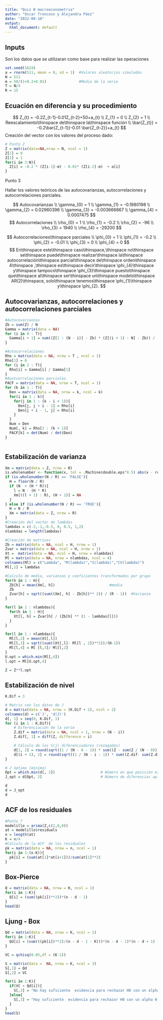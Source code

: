 ---
title: "Quiz B macroeconometria"
author: "Oscar Troncoso y Alejandra Páez"
date: "2022-09-10"
output:
  html_document: default
---

## Inputs 
Son los datos que se utilizaran como base para realizar las operaciones 
```{r}
set.seed(1624)
a = rnorm(511, mean = 0, sd = 1)  #Valores aleatorios simulados
N = 511
m = 50/(1+0.2+0.01)               #Media de la serie 
T = N/4
R = 15
```


## Ecuación en diferencia y su procedimiento

$$
Z_{t} = -0.2Z_{t-1}-0.01Z_{t-2}+50+a_{t} 
\\
Z_{1} = 0
\\
Z_{2} = 1
\\
Reescalamiento\thinspace de\thinspace la\thinspace función
\\
\bar{Z_{t}} = -0.2\bar{Z_{t-1}}-0.01 \bar{Z_{t-2}}+a_{t}
$$
Creación del vector con los valores del proceso dado:

```{r}
# Punto 2
Z = matrix(data=NA,nrow = N, ncol = 1)
Z[1] = 0
Z[2] = 1 
for(i in 3:N){
  Z[i] = -0.2 * (Z[i-1]-m) - 0.01* (Z[i-2]-m)  + a[i]
}
```

Punto 3

Hallar los valores teóricos de las autocovarianzas, autocorrelaciones y autocorrelaciones parciales.
$$
$$

$$
Autocovarianzas 
\\
\gamma_{0} = 1
\\
\gamma_{1} = -0.1980198
\\
\gamma_{2} = 0.02960396
\\
\gamma_{3} = -0.003666667
\\
\gamma_{4} = 0.0007475
$$
$$
Autocorrelaciones
\\
\rho_{0} = 1
\\
\rho_{1} = -0.2
\\
\rho_{2} = -96
\\
\rho_{3} = 1940
\\
\rho_{4} = -29200
$$


$$
Autocorrelaciones\thinspace parciales
\\
\phi_{0} = 1
\\
\phi_{1} = -0.2
\\
\phi_{2} = -0.01
\\
\phi_{3} = 0
\\ 
\phi_{4} = 0
$$
$$
En\thinspace este\thinspace caso\thinspace,\thinspace no\thinspace se\thinspace puede\thinspace realizar\thinspace la\thinspace autocorrelación\thinspace parcial\thinspace de\thinspace orden\thinspace 4\thinspace ,\thinspace es\thinspace decir\thinspace \phi_{4}\thinspace y\thinspace tampoco\thinspace \phi_{3}\thinspace puesto\thinspace que\thinspace al\thinspace ser\thinspace un\thinspace modelo\thinspace AR(2)\thinspace, solo\thinspace tenemos\thinspace \phi_{1}\thinspace y\thinspace \phi_{2}.
$$
$$
$$

## Autocovarianzas, autocorrelaciones y autocorrelaciones parciales 

```{r}
#Autocovarianzas
Zb = sum(Z) / N
Gamma = matrix(data = NA)                               
for (i in 0 : T){
  Gamma[i + 1] = sum((Z[1 : (N - i)] - Zb) * (Z[(i + 1) : N] - Zb)) / (N - 1)
}

#Autocorrelaciones
Rho = matrix(data = NA, nrow = T , ncol = 1)  
Rho[1] = 0
for (i in 2 : T){
  Rho[i] = Gamma[i] / Gamma[1]
}
#Auotcorrelaciones parciales 
PACF = matrix(data = NA, nrow = T, ncol = 1)                    
for (k in 1 : T){
  Den = matrix(data = NA, nrow = k, ncol = k)
  for(i in 1 : k){
    for(j in 1 : (k - i + 1)){
      Den[j, j + i - 1] = Rho[i]
      Den[j + i - 1, j] = Rho[i]
    }
  }
  Num = Den
  Num[, k] = Rho[2 : (k + 1)]
  PACF[k] = det(Num) / det(Den)
}



```


## Estabilización de varianza 

```{r}
Xm = matrix(data = Z, nrow = R)
is.wholenumber <- function(x, tol = .Machine$double.eps^0.5) abs(x - round(x)) < tol
if (is.wholenumber(N / R) == 'FALSE'){
  H = floor(N / R)
  if (N  > (H * R)){
    l = N - (H * R)
    Xm[((l + 1) : R), (H + 1)] = NA
  }
} else if (is.wholenumber(N / R) == 'TRUE'){
  H = N / R
  Xm = matrix(data = Z, nrow = R)
}
#Creación del vector de lambdas
lambdas = c(-2,-1,-0.5, 0, 0.5, 1,2)
nlambdas = length(lambdas)

#Creación de matrices
Zb = matrix(data = NA, ncol = H, nrow = 1)
Zvar = matrix(data = NA, ncol = H, nrow = 1) 
Xt =  matrix(data = NA, ncol = H, nrow = nlambdas) 
Ml = matrix(data = NA, nrow = nlambdas, ncol = 4)
colnames(Ml) = c("Lambda", "M(lambda)","S(lambda)","CV(lambda)")
Ml[,1] = lambdas

#Calculo de media, varianzas y coeficientes transformados por grupo
for(h in 1 : H){
  Zb[h] = mean(Xm[, h])                         #media
  Zb
  Zvar[h] = sqrt((sum((Xm[, h] - Zb[h])** 2)) / (R - 1))  #Varianza
}  

for(l in 1 : nlambdas){
  for(h in 1 : H){
    Xt[l, h] = Zvar[h] / (Zb[h] ** (1 - lambdas[l]))
  }
}

for(l in 1 : nlambdas){
  Ml[l,2] = mean(Xt[,l])
  Ml[l,3] = sqrt((sum((Xt[,l]- Ml[l , 2])**2))/(H-1))
  Ml[l,4] = Ml [l,3]/ Ml[l,2]
}
U.opt = which.min(Ml[,4])
l.opt = Ml[U.opt,4]

Z = Z**l.opt


```

## Estabilización de nivel 

```{r}
K.Dif = 3

# Matrix con los datos de J
d = matrix(data = NA, nrow = (K.Dif + 1), ncol = 2)
colnames(d) = c('J', 'd(J)')
d[, 1] = seq(0, K.Dif, 1)
for (i in 1 : K.Dif){
    # Diferenciación de la serie
    Z.dif = matrix(data = NA, ncol = 1, nrow = (N - i))
    Z.dif[, 1] = diff(Z, difference = i)

    # Cálculo de los S(j) diferenciadores (rezagados)
    d[1, 2] = round(sqrt((1 / (N - 0 - 1)) * sum((Z - sum(Z / (N - 0))) ** 2)), 8)                            # Diferenciación de J = 0
    d[(i + 1), 2] = round(sqrt((1 / (N - i - 1)) * sum((Z.dif- sum(Z.dif / (N - i))) ** 2)), 8)
}

# J óptimo (mínimo)
Opt = which.min(d[, 2])                     # Número en que posición esta el mínimo 
J_opt = d[Opt, 2]                           # Número de diferencias aplicadas a la serie

d
d = J_opt 
d
```

## ACF de los residuales 
```{r}
#Punto 7
modelillo = arima(Z,c(2,0,0))
at = modelillo$residuals
n = length(at)
K = n/4
#Cálculo de la ACF  de los residuales 
pk = matrix(data = NA, nrow = n, ncol = 1)
for(i in 1:(n-K)){
  pk[i] = (sum(at[1]*at[i+1]))/sum(at[1]**2)
}

```

## Box-Pierce
```{r}
Q = matrix(data = NA, nrow = K, ncol = 1)
for(i in 1:K){
  Q[i] = (sum((pk[i])**2))*(n - d - 1)
}
head(Q)
```

## Ljung - Box

```{r}
Qd = matrix(data = NA, nrow = K, ncol = 1)
for(i in 1:K){
  Qd[i] = (sum(((pk[i])**2)/(n - d - 1 - K)))*(n - d - 1)*(n - d + 1)
}

VC = qchisq(0.05,df = (K-1))

S = matrix(data =  NA, nrow = K, ncol = 3)
S[,1] = Qd
S[,2] = VC

for(i in 1:K){
  if(VC < Qd[i]){
    S[,3] = "No hay suficiente  evidencia para rechazar H0 con un alpha 0.05 y 126.75 grados de libertad"
  }else{
    S[,3] = "Hay suficiente  evidencia para rechazar H0 con un alpha 0.05 y 126.75 grados de libertad"
  }
}
head(S)
```

